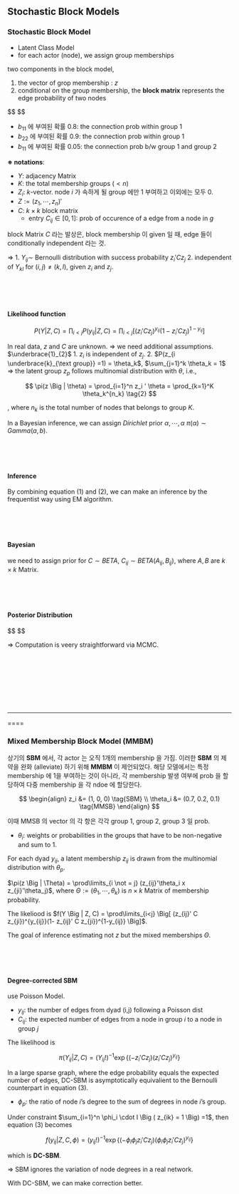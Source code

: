 
## Stochastic Block Models

### Stochastic Block Model

- Latent Class Model
- for each actor (node), we assign group memberships

two components in the block model,

1. the vector of grop membership : $z$
2. conditional on the group membership, the **block matrix** represents the edge probability of two nodes


$$
\begin{align}
&
\begin{bmatrix}
0.8 & 0.05 & 0.02 \\
0.05 & 0.9 & 0.03 \\
0.02 & 0.03 & 0.7
\end{bmatrix}

&&
\begin{bmatrix}
b_{11} & b_{12} & b_{13} \\
b_{21} & b_{22} & b_{23}  \\
b_{31} & b_{32} & b_{32} 
\end{bmatrix}

\end{align}
$$

- $b_{11}$ 에 부여된 확률 0.8: the connection prob within group 1
- $b_{22}$ 에 부여된 확률 0.9: the connection prob within group 1
- $b_{11}$ 에 부여된 확률 0.05: the connection prob b/w group 1 and group 2



**※ notations**:

- $Y$: adjacency Matrix
- $K$: the total membership groups ($<n$)
- $Z_i$: $k$-vector. node $i$ 가 속하게 될 group 에만 $1$ 부여하고 이외에는 모두 $0$.
- $Z := (z_1 , \cdots, z_n)'$
- $C$: $k \times k$ block matrix
  - entry $C_{ij} \in [0,1]$: prob of occurence of a edge from a node in $g$
  
  
block Matrix $C$ 라는 발상은, block membership 이 given 일 때, edge 들이 conditionally independent 라는 것.


$\Rightarrow$ 	1. $Y_{ij} \sim$ Bernoulli distribution with success probability $z_i ' C z_j$
				2. independent of $Y_{kl}$ for $(i,j) \not = (k,l)$, given $z_i$ and $z_j$.








<br>
<br>
<br>






#### Likelihood function

$$
P (Y \Big | Z, C) = \prod_{i<j} P (y_{ij} \Big | Z, C)
= \prod_{i<j}
\Bigg [  \Big (z_i ' Cz_j \Big )^{y_{ij}}
 \Big (1-z_i ' Cz_j \Big )^{1-y_{ij}}
 \Bigg ] \tag{1}
$$



In real data, $z$ and $C$ are unknown. $\Rightarrow$ we need additional assumptions.
$\underbrace{1}_{2}$
1. $z_i$ is independent of $z_j$.
2. $P(z_{i \underbrace{k}_{\text group}} =1) = \theta_k$, $\sum_{j=1}^k \theta_k = 1$  $\Rightarrow$ the latent group $z_p$ follows multinomial distribution with $\theta$, i.e.,

$$
\pi(z \Big | \theta) = \prod_{i=1}^n z_i ' \theta = \prod_{k=1}^K \theta_k^{n_k} \tag{2}
$$

, where $n_k$ is the total number of nodes that belongs to group $K$.


In a Bayesian inference, we can assign $Dirichlet$ prior $\alpha, \cdots, \alpha$ $\pi(\alpha) \sim Gamma (a,b)$.





<br>
<br>
<br>





#### Inference

By combining equation (1) and (2), we can make an inference by the frequentist way using EM algorithm.





<br>
<br>
<br>





#### Bayesian

we need to assign prior for $C \sim BETA$, $C_{ij} \sim BETA(A_{ij}, B_{ij})$, where $A, B$ are $k \times k$ Matrix.





<br>
<br>
<br>






#### Posterior Distribution 

$$
\begin{alignat}{2}



\pi(Z , \theta, C , \alpha  \Big | Y) 

 & \propto f(Y \Big | Z , \theta, C , \alpha) 
 && \cdot \pi(Z , \theta, C , \alpha)

\\

& = f(Y \Big | Z , \theta, C , \alpha)
 && \cdot \pi(Z \Big | \theta, C , \alpha)
 && \cdot \pi(\theta \Big | C , \alpha)
 && \cdot \pi(C, \alpha)


\\

& = f(Y \Big | Z , C)
 && \cdot \pi(Z \Big | \theta)
 && \cdot \pi(\theta \Big | \alpha)
 && \cdot \pi(C)
 \cdot \pi(\alpha)

\\
& \propto \prod_{i<j} \Big[ (z_i' C z_j)^{y_{ij}}(1- z_i' C z_j)^{1-y_{ij}} \Big]
 && \cdot \prod_{k=1}^K \theta_k^{n_k} 
\Bigg[\Gamma(k \alpha) \Big \{ \sum^k_{i=} \theta_k = 1 \prod_{i=1}^k \frac{\theta_z^{\alpha-1}}{\Gamma(\alpha)}\Big \} \Bigg]
 && \cdot\prod^k_{i<j} \Big[ C_{ij}^{A_{ij}-1} (1-C_{ij})^{B_{ij}-1} \Big]
 && \cdot \alpha^{a-1} e^{-b \alpha}

\end{alignat}
$$

$\Rightarrow$ Computation is veery straightforward via MCMC.







<br>
<br>
<br>









<br>
<br>
<br>

----

====




### Mixed Membership Block Model (MMBM)

상기의 **SBM** 에서, 각 actor 는 오직 1개의 membership 을 가짐. 이러한 **SBM** 의 제약을 완화 (alleviate) 하기 위해 **MMBM** 이 제언되었다. 해당 모델에서는 특정 membership 에 1을 부여하는 것이 아니라, 각 membership 발생 여부에 prob 을 할당하여 다중 membership 을 각 ndoe 에 할당한다.

$$
\begin{align}
z_i &= (1, 0, 0) \tag{SBM}
\\
\theta_i &= (0.7, 0.2, 0.1) \tag{MMSB}
\end{align}
$$

이때 MMSB 의 vector 의 각 항은 각각 group 1, group 2, group 3 일 prob.

- $\theta_i$: weights or probabilities in the groups that have to be non-negative and sum to 1.

For each dyad $y_{ij}$, a latent membership $z_{ij}$ is drawn from the multinomial distribution with $\theta_p$.

$\pi(z \Big | \Theta) = \prod\limits_{i \not = j} (z_{ij}'\theta_i x z_{ji}'\theta_j)$, where $\Theta := (\theta_1 , \cdots, \theta_k)$ is $n \times k$ Matrix of membership probability.

The likeliood is $f(Y \Big | Z, C) = \prod\limits_{i<j} \Big[ (z_{ij}' C z_{ji})^{y_{ij}}(1- z_{ij}' C z_{ji})^{1-y_{ij}} \Big]$.

The goal of inference estimating not $z$ but the mixed memberships $\Theta$.




<br>
<br>
<br>




#### Degree-corrected SBM

use Poisson Model.

- $y_{ij}$: the number of edges from dyad (i,j) following a Poisson dist
- $C_{ij}$: the expected number of edges from a node in group $i$ to a node in group $j$

The likelihood is 

$$
\pi(Y_{ij} \Big | Z, C) = (Y_{ij}!)^{-1} \exp \Big \{ (-z_i ' C z_j ) (z_i ' C z_j )^{y_{ij}}  \Big \} \tag{3}
$$

In a large sparse graph, where the edge probability equals the expected number of edges, DC-SBM is asymptotically equivalient to the Bernoulli counterpart in equation (3). 


- $\phi_p$: the ratio of node $i$'s degree to the sum of degrees in node $i$'s group.

Under constraint $\sum_{i=1}^n \phi_i \cdot I \Big ( z_{ik} = 1 \Big) =1$, then equation (3) becomes


$$
f(y_{ij} \Big | Z, C, \phi) = (y_{ij}!)^{-1} \exp \Big \{ (- \phi_i \phi_j z_i ' C z_j ) (\phi_i \phi_j z_i ' C z_j )^{y_{ij}}  \Big \}
$$

which is **DC-SBM**.

$\Rightarrow$ SBM ignores the variation of node degrees in a real network. 

With DC-SBM, we can make correction better.









































